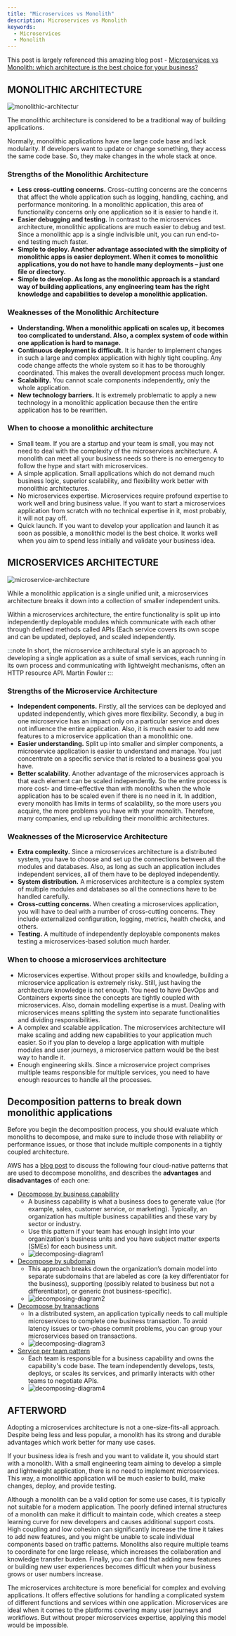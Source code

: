 ```yaml
---
title: "Microservices vs Monolith"
description: Microservices vs Monolith
keywords:
  - Microservices
  - Monolith
---
```


This post is largely referenced this amazing blog post - [Microservices vs Monolith: which architecture is the best choice for your business?](https://www.n-ix.com/microservices-vs-monolith-which-architecture-best-choice-your-business/)


## MONOLITHIC ARCHITECTURE

![monolithic-architectur](/img/tech-concepts/system-design/monolithic-architecture.jpg)

The monolithic architecture is considered to be a traditional way of building applications. 

Normally, monolithic applications have one large code base and lack modularity. If developers want to update or change something, they access the same code base. So, they make changes in the whole stack at once.


### Strengths of the Monolithic Architecture

- **Less cross-cutting concerns.** Cross-cutting concerns are the concerns that affect the whole application such as logging, handling, caching, and performance monitoring. In a monolithic application, this area of functionality concerns only one application so it is easier to handle it.
- **Easier debugging and testing.** In contrast to the microservices architecture, monolithic applications are much easier to debug and test. Since a monolithic app is a single indivisible unit, you can run end-to-end testing much faster.
- **Simple to deploy. Another advantage associated with the simplicity of monolithic apps is easier deployment. When it comes to monolithic applications, you do not have to handle many deployments – just one file or directory.**
- **Simple to develop. As long as the monolithic approach is a standard way of building applications, any engineering team has the right knowledge and capabilities to develop a monolithic application.**

### Weaknesses of the Monolithic Architecture

- **Understanding. When a monolithic applicati
on scales up, it becomes too complicated to understand. Also, a complex system of code within one application is hard to manage.**
- **Continuous deployment is difficult.** It is harder to implement changes in such a large and complex application with highly tight coupling. Any code change affects the whole system so it has to be thoroughly coordinated. This makes the overall development process much longer.
- **Scalability.** You cannot scale components independently, only the whole application.
- **New technology barriers.** It is extremely problematic to apply a new technology in a monolithic application because then the entire application has to be rewritten.

### When to choose a monolithic architecture

- Small team. If you are a startup and your team is small, you may not need to deal with the complexity of the microservices architecture. A monolith can meet all your business needs so there is no emergency to follow the hype and start with microservices.
- A simple application. Small applications which do not demand much business logic, superior scalability, and flexibility work better with monolithic architectures.
- No microservices expertise. Microservices require profound expertise to work well and bring business value. If you want to start a microservices application from scratch with no technical expertise in it, most probably, it will not pay off.
- Quick launch. If you want to develop your application and launch it as soon as possible, a monolithic model is the best choice. It works well when you aim to spend less initially and validate your business idea.


## MICROSERVICES ARCHITECTURE

![microservice-architecture](/img/tech-concepts/system-design/microservice-architecture.jpg)

While a monolithic application is a single unified unit, a microservices architecture breaks it down into a collection of smaller independent units. 

Within a microservices architecture, the entire functionality is split up into independently deployable modules which communicate with each other through defined methods called APIs (Each service covers its own scope and can be updated, deployed, and scaled independently.

:::note
In short, the microservice architectural style is an approach to developing a single application as a suite of small services, each running in its own process and communicating with lightweight mechanisms, often an HTTP resource API.
Martin Fowler
:::
### Strengths of the Microservice Architecture

- **Independent components.** Firstly, all the services can be deployed and updated independently, which gives more flexibility. Secondly, a bug in one microservice has an impact only on a particular service and does not influence the entire application. Also, it is much easier to add new features to a microservice application than a monolithic one.
- **Easier understanding.** Split up into smaller and simpler components, a microservice application is easier to understand and manage. You just concentrate on a specific service that is related to a business goal you have.
- **Better scalability.** Another advantage of the microservices approach is that each element can be scaled independently. So the entire process is more cost- and time-effective than with monoliths when the whole application has to be scaled even if there is no need in it. In addition, every monolith has limits in terms of scalability, so the more users you acquire, the more problems you have with your monolith. Therefore, many companies, end up rebuilding their monolithic architectures.

### Weaknesses of the Microservice Architecture

- **Extra complexity.** Since a microservices architecture is a distributed system, you have to choose and set up the connections between all the modules and databases. Also, as long as such an application includes independent services, all of them have to be deployed independently.
- **System distribution.** A microservices architecture is a complex system of multiple modules and databases so all the connections have to be handled carefully.
- **Cross-cutting concerns.** When creating a microservices application, you will have to deal with a number of cross-cutting concerns. They include externalized configuration, logging, metrics, health checks, and others.
- **Testing.** A multitude of independently deployable components makes testing a microservices-based solution much harder.


### When to choose a microservices architecture

- Microservices expertise. Without proper skills and knowledge, building a microservice application is extremely risky. Still, just having the architecture knowledge is not enough. You need to have DevOps and Containers experts since the concepts are tightly coupled with microservices. Also, domain modelling expertise is a must. Dealing with microservices means splitting the system into separate functionalities and dividing responsibilities.
- A complex and scalable application. The microservices architecture will make scaling and adding new capabilities to your application much easier. So if you plan to develop a large application with multiple modules and user journeys, a microservice pattern would be the best way to handle it.
- Enough engineering skills. Since a microservice project comprises multiple teams responsible for multiple services, you need to have enough resources to handle all the processes.

## Decomposition patterns to break down monolithic applications

Before you begin the decomposition process, you should evaluate which monoliths to decompose, and make sure to include those with reliability or performance issues, or those that include multiple components in a tightly coupled architecture. 

AWS has a [blog post](https://docs.aws.amazon.com/prescriptive-guidance/latest/modernization-decomposing-monoliths/welcome.html) to discuss the following four cloud-native patterns that are used to decompose monoliths, and describes the **advantages** and **disadvantages** of each one:
- [Decompose by business capability](https://docs.aws.amazon.com/prescriptive-guidance/latest/modernization-decomposing-monoliths/decompose-business-capability.html)
  - A business capability is what a business does to generate value (for example, sales, customer service, or marketing). Typically, an organization has multiple business capabilities and these vary by sector or industry. 
  - Use this pattern if your team has enough insight into your organization's business units and you have subject matter experts (SMEs) for each business unit. 
  - ![decomposing-diagram1](/img/tech-concepts/system-design/decomposing-diagram1.png)
- [Decompose by subdomain](https://docs.aws.amazon.com/prescriptive-guidance/latest/modernization-decomposing-monoliths/decompose-subdomain.html)
  - This approach breaks down the organization’s domain model into separate subdomains that are labeled as core (a key differentiator for the business), supporting (possibly related to business but not a differentiator), or generic (not business-specific). 
  - ![decomposing-diagram2](/img/tech-concepts/system-design/decomposing-diagram2.png)
- [Decompose by transactions](https://docs.aws.amazon.com/prescriptive-guidance/latest/modernization-decomposing-monoliths/decompose-transactions.html)
  - In a distributed system, an application typically needs to call multiple microservices to complete one business transaction. To avoid latency issues or two-phase commit problems, you can group your microservices based on transactions. 
  - ![decomposing-diagram3](/img/tech-concepts/system-design/decomposing-diagram3.png)
- [Service per team pattern](https://docs.aws.amazon.com/prescriptive-guidance/latest/modernization-decomposing-monoliths/service-per-team.html)
  - Each team is responsible for a business capability and owns the capability's code base. The team independently develops, tests, deploys, or scales its services, and primarily interacts with other teams to negotiate APIs.
  - ![decomposing-diagram4](/img/tech-concepts/system-design/decomposing-diagram4.png)

## AFTERWORD

Adopting a microservices architecture is not a one-size-fits-all approach. Despite being less and less popular, a monolith has its strong and durable advantages which work better for many use cases.

If your business idea is fresh and you want to validate it, you should start with a monolith. With a small engineering team aiming to develop a simple and lightweight application, there is no need to implement microservices. This way, a monolithic application will be much easier to build, make changes, deploy, and provide testing.

Although a monolith can be a valid option for some use cases, it is typically not suitable for a modern application. The poorly defined internal structures of a monolith can make it difficult to maintain code, which creates a steep learning curve for new developers and causes additional support costs. High coupling and low cohesion can significantly increase the time it takes to add new features, and you might be unable to scale individual components based on traffic patterns. Monoliths also require multiple teams to coordinate for one large release, which increases the collaboration and knowledge transfer burden. Finally, you can find that adding new features or building new user experiences becomes difficult when your business grows or user numbers increase.

The microservices architecture is more beneficial for complex and evolving applications. It offers effective solutions for handling a complicated system of different functions and services within one application. Microservices are ideal when it comes to the platforms covering many user journeys and workflows. But without proper microservices expertise, applying this model would be impossible. 



